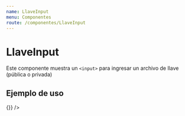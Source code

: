 ```yaml
---
name: LlaveInput
menu: Componentes
route: /componentes/LlaveInput
---
```



# LlaveInput

Este componente muestra un `<input>` para ingresar un archivo de llave (pública o privada)

<Props of={LlaveInput} />

## Ejemplo de uso

<Playground>
  <LlaveInput tipo="publica" onChanged={() => {}} />
</Playground>
